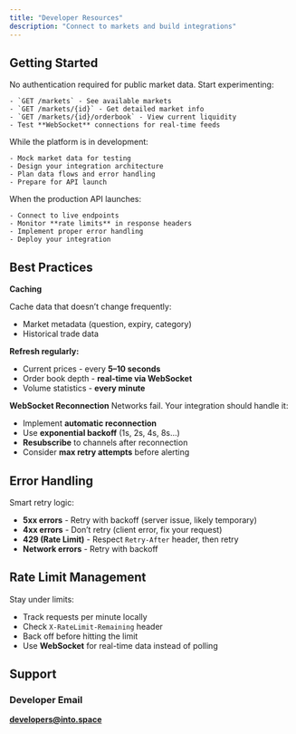 ```yaml
---
title: "Developer Resources"
description: "Connect to markets and build integrations"
---
```


## Getting Started

<Steps>
  <Step title="Explore the API" titleSize="h3">
    No authentication required for public market data. Start experimenting:

    - `GET /markets` - See available markets
    - `GET /markets/{id}` - Get detailed market info
    - `GET /markets/{id}/orderbook` - View current liquidity
    - Test **WebSocket** connections for real-time feeds
  </Step>
  <Step title="Build Locally" titleSize="h3">
    While the platform is in development:

    - Mock market data for testing
    - Design your integration architecture
    - Plan data flows and error handling
    - Prepare for API launch
  </Step>
  <Step title="Go Live" titleSize="h3">
    When the production API launches:

    - Connect to live endpoints
    - Monitor **rate limits** in response headers
    - Implement proper error handling
    - Deploy your integration
  </Step>
</Steps>

## Best Practices

**Caching**

Cache data that doesn’t change frequently:

- Market metadata (question, expiry, category)
- Historical trade data

**Refresh regularly:**

- Current prices - every **5–10 seconds**
- Order book depth - **real-time via WebSocket**
- Volume statistics - **every minute**

**WebSocket Reconnection** Networks fail. Your integration should handle it:

- Implement **automatic reconnection**
- Use **exponential backoff** (1s, 2s, 4s, 8s…)
- **Resubscribe** to channels after reconnection
- Consider **max retry attempts** before alerting

## Error Handling

Smart retry logic:

- **5xx errors** - Retry with backoff (server issue, likely temporary)
- **4xx errors** - Don’t retry (client error, fix your request)
- **429 (Rate Limit)** - Respect `Retry-After` header, then retry
- **Network errors** - Retry with backoff

## Rate Limit Management

Stay under limits:

- Track requests per minute locally
- Check `X-RateLimit-Remaining` header
- Back off before hitting the limit
- Use **WebSocket** for real-time data instead of polling

## Support

### Developer Email

[**developers@into.space**](mailto:developers@into.space)